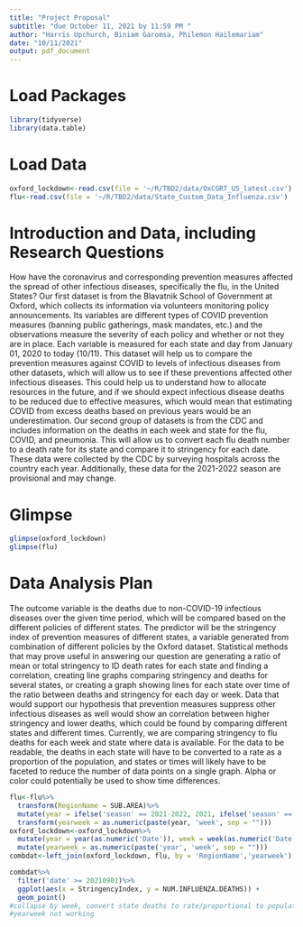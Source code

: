```yaml
---
title: "Project Proposal"
subtitle: "due October 11, 2021 by 11:59 PM "
author: "Harris Upchurch, Biniam Garomsa, Philemon Hailemariam"
date: "10/11/2021"
output: pdf_document
---
```


# Load Packages

```r
library(tidyverse) 
library(data.table)
``` 

# Load Data
```r
oxford_lockdown<-read.csv(file = '~/R/TBD2/data/OxCGRT_US_latest.csv')
flu<-read.csv(file = '~/R/TBD2/data/State_Custom_Data_Influenza.csv')
```

# Introduction and Data, including Research Questions

How have the coronavirus and corresponding prevention measures affected the spread of other infectious diseases, specifically the flu, in the United States? Our first dataset is from the Blavatnik School of Government at Oxford, which collects its information via volunteers monitoring policy announcements. Its variables are different types of COVID prevention measures (banning public gatherings, mask mandates, etc.) and the observations measure the severity of each policy and whether or not they are in place. Each variable is measured for each state and day from January 01, 2020 to today (10/11). This dataset will help us to compare the prevention measures against COVID to levels of infectious diseases from other datasets, which will allow us to see if these preventions affected other infectious diseases. This could help us to understand how to allocate resources in the future, and if we should expect infectious disease deaths to be reduced due to effective measures, which would mean that estimating COVID from excess deaths based on previous years would be an underestimation. Our second group of datasets is from the CDC and includes information on the deaths in each week and state for the flu, COVID, and pneumonia. This will allow us to convert each flu death number to a death rate for its state and compare it to stringency for each date. These data were collected by the CDC by surveying hospitals across the country each year. Additionally, these data for the 2021-2022 season are provisional and may change.

# Glimpse

```r
glimpse(oxford_lockdown)
glimpse(flu)
```


# Data Analysis Plan

The outcome variable is the deaths due to non-COVID-19 infectious diseases over the given time period, which will be compared based on the different policies of different states. The predictor will be the stringency index of prevention measures of different states, a variable generated from combination of different policies by the Oxford dataset. Statistical methods that may prove useful in answering our question are generating a ratio of mean or total stringency to ID death rates for each state and finding a correlation, creating line graphs comparing stringency and deaths for several states, or creating a graph showing lines for each state over time of the ratio between deaths and stringency for each day or week. Data that would support our hypothesis that prevention measures suppress other infectious diseases as well would show an correlation between higher stringency and lower deaths, which could be found by comparing different states and different times. Currently, we are comparing stringency to flu deaths for each week and state where data is available. For the data to be readable, the deaths in each state will have to be converted to a rate as a proportion of the population, and states or times will likely have to be faceted to reduce the number of data points on a single graph. Alpha or color could potentially be used to show time differences.
```r
flu<-flu%>%
  transform(RegionName = SUB.AREA)%>%
  mutate(year = ifelse('season' == 2021-2022, 2021, ifelse('season' == 2020-2021, 2020, 2019)))%>%
  transform(yearweek = as.numeric(paste(year, 'week', sep = "")))
oxford_lockdown<-oxford_lockdown%>%
  mutate(year = year(as.numeric('Date')), week = week(as.numeric('Date')))%>%
  mutate(yearweek = as.numeric(paste('year', 'week', sep = "")))
combdat<-left_join(oxford_lockdown, flu, by = 'RegionName','yearweek')
```
``` r
combdat%>%
  filter('date' >= 20210901)%>%
  ggplot(aes(x = StringencyIndex, y = NUM.INFLUENZA.DEATHS)) +
  geom_point()
#collapse by week, convert state deaths to rate/proportional to population
#yearweek not working
```

